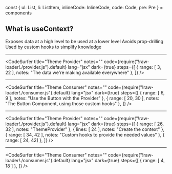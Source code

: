 
const { ul: List, li: ListItem, inlineCode: InlineCode, code: Code, pre: Pre } = components

## What is useContext?

<List>
  <Appear>
    <ListItem>Exposes data at a high level to be used at a lower level</ListItem>
    <ListItem>Avoids prop-drilling</ListItem>
    <ListItem>Used by custom hooks to simplify knowledge</ListItem>
  </Appear>
</List>

---

<CodeSurfer
  title="Theme Provider"
  notes=""
  code={require("!raw-loader!./provider.js").default}
  lang="jsx"
  dark={true}
  steps={[
    { range: [ 3, 22 ], notes: "The data we\'re making available everywhere" },
  ]}
/>

---

<CodeSurfer
  title="Theme Consumer"
  notes=""
  code={require("!raw-loader!./consumer.js").default}
  lang="jsx"
  dark={true}
  steps={[
    { range: [ 6, 9 ], notes: "Use the Button with the Provider" },
    { range: [ 20, 30 ], notes: "The Button Component, using those custom hooks" },
  ]}
/>

---

<CodeSurfer
  title="Theme Provider"
  notes=""
  code={require("!raw-loader!./provider.js").default}
  lang="jsx"
  dark={true}
  steps={[
    { range: [ 26, 32 ], notes: "ThemeProvider" },
    { lines: [ 24 ], notes: "Create the context" },
    { range: [ 34, 42 ], notes: "Custom hooks to provide the needed values" },
    { range: [ 24, 42] },
  ]}
/>

---

<CodeSurfer
  title="Theme Consumer"
  notes=""
  code={require("!raw-loader!./consumer.js").default}
  lang="jsx"
  dark={true}
  steps={[
    { range: [ 4, 18 ] },
  ]}
/>
